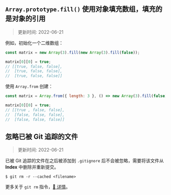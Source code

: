 ## `Array.prototype.fill()` 使用对象填充数组，填充的是对象的引用

> 更新时间: 2022-06-21

例如，初始化一个二维数组：

```js
const matrix = new Array(3).fill(new Array(3).fill(false));

matrix[0][0] = true;
// [[true, false, false],
//  [true, false, false],
//  [true, false, false]]
```

使用 `Array.from` 创建：

```js
const matrix = Array.from({ length: 3 }, () => new Array(3).fill(false));

matrix[0][0] = true;
// [[true , false, false],
//  [false, false, false],
//  [false, false, false]]
```

## 忽略已被 Git 追踪的文件

> 更新时间: 2022-06-21

已被 Git 追踪的文件在之后被添加到 `.gitignore` 后不会被忽略，需要将该文件从 **Index** 中删除并重新提交。

```shell
$ git rm -r --cached <filename>
```

更多关于 `git rm` 指令，[🔎 详情](https://git-scm.com/docs/git-rm)。
